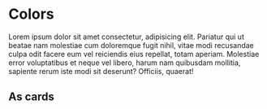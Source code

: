 

<Meta title="Design Tokens/Colors" />

# Colors

Lorem ipsum dolor sit amet consectetur, adipisicing elit. Pariatur qui ut beatae nam molestiae cum
doloremque fugit nihil, vitae modi recusandae culpa odit facere eum vel reiciendis eius repellat,
totam aperiam. Molestiae error voluptatibus et neque vel libero, harum nam quibusdam mollitia,
sapiente rerum iste modi sit deserunt? Officiis, quaerat!

<DesignTokenDocBlock categoryName="Colors" />

## As cards

<DesignTokenDocBlock categoryName="Colors" viewType="card" />
